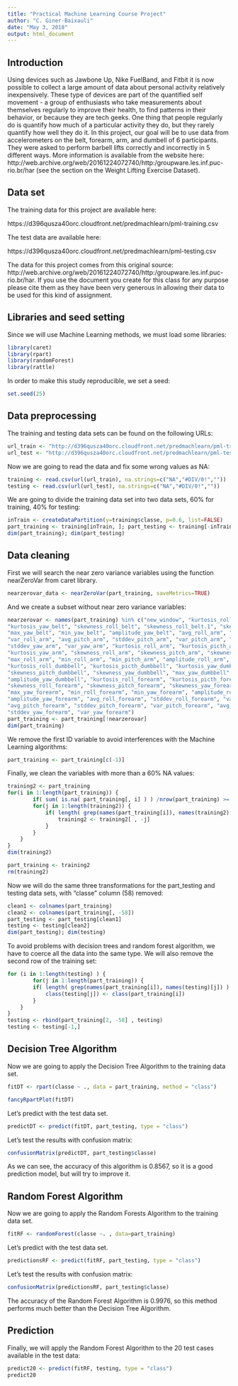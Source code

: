---
title: "Practical Machine Learning Course Project"
author: "C. Giner-Baixauli"
date: "May 3, 2018"
output: html_document
---


## Introduction

Using devices such as Jawbone Up, Nike FuelBand, and Fitbit it is now possible to collect a large amount of data about personal activity relatively inexpensively. These type of devices are part of the quantified self movement - a group of enthusiasts who take measurements about themselves regularly to improve their health, to find patterns in their behavior, or because they are tech geeks. One thing that people regularly do is quantify how much of a particular activity they do, but they rarely quantify how well they do it. In this project, our goal will be to use data from accelerometers on the belt, forearm, arm, and dumbell of 6 participants. They were asked to perform barbell lifts correctly and incorrectly in 5 different ways. More information is available from the website here: http://web.archive.org/web/20161224072740/http:/groupware.les.inf.puc-rio.br/har (see the section on the Weight Lifting Exercise Dataset).


## Data set

The training data for this project are available here:

https://d396qusza40orc.cloudfront.net/predmachlearn/pml-training.csv

The test data are available here:

https://d396qusza40orc.cloudfront.net/predmachlearn/pml-testing.csv

The data for this project comes from this original source: http://web.archive.org/web/20161224072740/http:/groupware.les.inf.puc-rio.br/har. If you use the document you create for this class for any purpose please cite them as they have been very generous in allowing their data to be used for this kind of assignment.


## Libraries and seed setting

Since we will use Machine Learning methods, we must load some libraries:


```{r echo=TRUE}
library(caret)
library(rpart)
library(randomForest)
library(rattle)
```

In order to make this study reproducible, we set a seed:

```{r echo=TRUE}
set.seed(25)
```


## Data preprocessing

The training and testing data sets can be found on the following URLs:

```{r echo=TRUE}
url_train <- "http://d396qusza40orc.cloudfront.net/predmachlearn/pml-training.csv"
url_test <- "http://d396qusza40orc.cloudfront.net/predmachlearn/pml-testing.csv"
```

Now we are going to read the data and fix some wrong values as NA:

```{r echo=TRUE}
training <- read.csv(url(url_train), na.strings=c("NA","#DIV/0!",""))
testing <- read.csv(url(url_test), na.strings=c("NA","#DIV/0!",""))
```

We are going to divide the training data set into two data sets, 60% for training, 40% for testing:

```{r echo=TRUE}
inTrain <- createDataPartition(y=training$classe, p=0.6, list=FALSE)
part_training <- training[inTrain, ]; part_testing <- training[-inTrain, ]
dim(part_training); dim(part_testing)
```


## Data cleaning

First we will search the near zero variance variables using the function nearZeroVar from caret library.

```{r echo=TRUE}
nearzerovar_data <- nearZeroVar(part_training, saveMetrics=TRUE)
```

And we create a subset without near zero variance variables:

```{r echo=TRUE}
nearzerovar <- names(part_training) %in% c("new_window", "kurtosis_roll_belt", "kurtosis_picth_belt",
"kurtosis_yaw_belt", "skewness_roll_belt", "skewness_roll_belt.1", "skewness_yaw_belt",
"max_yaw_belt", "min_yaw_belt", "amplitude_yaw_belt", "avg_roll_arm", "stddev_roll_arm",
"var_roll_arm", "avg_pitch_arm", "stddev_pitch_arm", "var_pitch_arm", "avg_yaw_arm",
"stddev_yaw_arm", "var_yaw_arm", "kurtosis_roll_arm", "kurtosis_picth_arm",
"kurtosis_yaw_arm", "skewness_roll_arm", "skewness_pitch_arm", "skewness_yaw_arm",
"max_roll_arm", "min_roll_arm", "min_pitch_arm", "amplitude_roll_arm", "amplitude_pitch_arm",
"kurtosis_roll_dumbbell", "kurtosis_picth_dumbbell", "kurtosis_yaw_dumbbell", "skewness_roll_dumbbell",
"skewness_pitch_dumbbell", "skewness_yaw_dumbbell", "max_yaw_dumbbell", "min_yaw_dumbbell",
"amplitude_yaw_dumbbell", "kurtosis_roll_forearm", "kurtosis_picth_forearm", "kurtosis_yaw_forearm",
"skewness_roll_forearm", "skewness_pitch_forearm", "skewness_yaw_forearm", "max_roll_forearm",
"max_yaw_forearm", "min_roll_forearm", "min_yaw_forearm", "amplitude_roll_forearm",
"amplitude_yaw_forearm", "avg_roll_forearm", "stddev_roll_forearm", "var_roll_forearm",
"avg_pitch_forearm", "stddev_pitch_forearm", "var_pitch_forearm", "avg_yaw_forearm",
"stddev_yaw_forearm", "var_yaw_forearm")
part_training <- part_training[!nearzerovar]
dim(part_training)
```

We remove the first ID variable to avoid interferences with the Machine Learning algorithms:

```{r echo=TRUE}
part_training <- part_training[c(-1)]
```

Finally, we clean the variables with more than a 60% NA values:

```{r echo=TRUE}
training2 <- part_training
for(i in 1:length(part_training)) {
        if( sum( is.na( part_training[, i] ) ) /nrow(part_training) >= .6 ) {
        for(j in 1:length(training2)) {
            if( length( grep(names(part_training[i]), names(training2)[j]) ) ==1)  {
                training2 <- training2[ , -j]
            }   
        } 
    }
}
dim(training2)
```

```{r echo=TRUE}
part_training <- training2
rm(training2)
```

Now we will do the same three transformations for the part_testing and testing data sets, with "classe" column (58) removed:

```{r echo=TRUE}
clean1 <- colnames(part_training)
clean2 <- colnames(part_training[, -58])
part_testing <- part_testing[clean1]
testing <- testing[clean2]
dim(part_testing); dim(testing)
```

To avoid problems with decision trees and random forest algorithm, we have to coerce all the data into the same type. We will also remove the second row of the training set:

```{r echo=TRUE}
for (i in 1:length(testing) ) {
        for(j in 1:length(part_training)) {
        if( length( grep(names(part_training[i]), names(testing)[j]) ) ==1)  {
            class(testing[j]) <- class(part_training[i])
        }      
    }      
}
testing <- rbind(part_training[2, -58] , testing)
testing <- testing[-1,]
```

## Decision Tree Algorithm

Now we are going to apply the Decision Tree Algorithm to the training data set.

```{r echo=TRUE}
fitDT <- rpart(classe ~ ., data = part_training, method = "class")
```


```{r echo=TRUE}
fancyRpartPlot(fitDT)
```

Let's predict with the test data set.

```{r echo=TRUE}
predictDT <- predict(fitDT, part_testing, type = "class")
```

Let's test the results with confusion matrix:

```{r echo=TRUE}
confusionMatrix(predictDT, part_testing$classe)
```

As we can see, the accuracy of this algorithm is 0.8567, so it is a good prediction model, but will try to improve it.

## Random Forest Algorithm

Now we are going to apply the Random Forests Algorithm to the training data set.

```{r echo=TRUE}
fitRF <- randomForest(classe ~. , data=part_training)
```

Let's predict with the test data set.

```{r echo=TRUE}
predictionsRF <- predict(fitRF, part_testing, type = "class")
```

Let's test the results with confusion matrix:

```{r echo=TRUE}
confusionMatrix(predictionsRF, part_testing$classe)
```

The accuracy of the Random Forest Algorithm is 0.9976, so this method performs much better than the Decision Tree Algorithm.

## Prediction

Finally, we will apply the Random Forest Algorithm to the 20 test cases available in the test data:

```{r echo=TRUE}
predict20 <- predict(fitRF, testing, type = "class")
predict20
```
